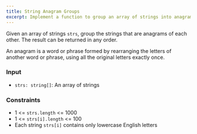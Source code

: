 ```yaml
---
title: String Anagram Groups
excerpt: Implement a function to group an array of strings into anagrams
---
```



Given an array of strings `strs`, group the strings that are anagrams of each other. The result can be returned in any order.

An anagram is a word or phrase formed by rearranging the letters of another word or phrase, using all the original letters exactly once.

### Input

- `strs: string[]`: An array of strings

<MDXTestExamples testCases={runTestCases} />

### Constraints

- 1 &lt;= `strs.length` &lt;= 1000
- 1 &lt;= `strs[i].length` &lt;= 100
- Each string `strs[i]` contains only lowercase English letters
